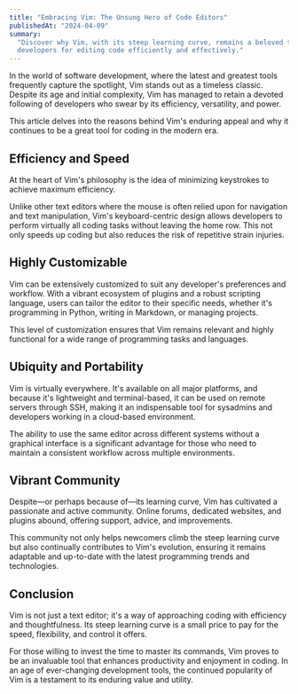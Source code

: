 ```yaml
---
title: "Embracing Vim: The Unsung Hero of Code Editors"
publishedAt: "2024-04-09"
summary:
  "Discover why Vim, with its steep learning curve, remains a beloved tool among
  developers for editing code efficiently and effectively."
---
```


In the world of software development, where the latest and greatest tools
frequently capture the spotlight, Vim stands out as a timeless classic. Despite
its age and initial complexity, Vim has managed to retain a devoted following of
developers who swear by its efficiency, versatility, and power.

This article delves into the reasons behind Vim's enduring appeal and why it
continues to be a great tool for coding in the modern era.

## Efficiency and Speed

At the heart of Vim's philosophy is the idea of minimizing keystrokes to achieve
maximum efficiency.

Unlike other text editors where the mouse is often relied upon for navigation
and text manipulation, Vim's keyboard-centric design allows developers to
perform virtually all coding tasks without leaving the home row. This not only
speeds up coding but also reduces the risk of repetitive strain injuries.

## Highly Customizable

Vim can be extensively customized to suit any developer's preferences and
workflow. With a vibrant ecosystem of plugins and a robust scripting language,
users can tailor the editor to their specific needs, whether it's programming in
Python, writing in Markdown, or managing projects.

This level of customization ensures that Vim remains relevant and highly
functional for a wide range of programming tasks and languages.

## Ubiquity and Portability

Vim is virtually everywhere. It's available on all major platforms, and because
it's lightweight and terminal-based, it can be used on remote servers through
SSH, making it an indispensable tool for sysadmins and developers working in a
cloud-based environment.

The ability to use the same editor across different systems without a graphical
interface is a significant advantage for those who need to maintain a consistent
workflow across multiple environments.

## Vibrant Community

Despite—or perhaps because of—its learning curve, Vim has cultivated a
passionate and active community. Online forums, dedicated websites, and plugins
abound, offering support, advice, and improvements.

This community not only helps newcomers climb the steep learning curve but also
continually contributes to Vim's evolution, ensuring it remains adaptable and
up-to-date with the latest programming trends and technologies.

## Conclusion

Vim is not just a text editor; it's a way of approaching coding with efficiency
and thoughtfulness. Its steep learning curve is a small price to pay for the
speed, flexibility, and control it offers.

For those willing to invest the time to master its commands, Vim proves to be an
invaluable tool that enhances productivity and enjoyment in coding. In an age of
ever-changing development tools, the continued popularity of Vim is a testament
to its enduring value and utility.
